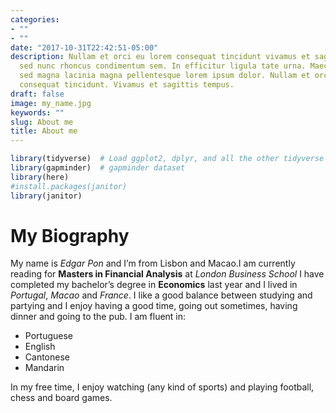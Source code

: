 ```yaml
---
categories:
- ""
- ""
date: "2017-10-31T22:42:51-05:00"
description: Nullam et orci eu lorem consequat tincidunt vivamus et sagittis magna
  sed nunc rhoncus condimentum sem. In efficitur ligula tate urna. Maecenas massa
  sed magna lacinia magna pellentesque lorem ipsum dolor. Nullam et orci eu lorem
  consequat tincidunt. Vivamus et sagittis tempus.
draft: false
image: my_name.jpg
keywords: ""
slug: About me
title: About me
---
```


```r
library(tidyverse)  # Load ggplot2, dplyr, and all the other tidyverse packages
library(gapminder)  # gapminder dataset
library(here)
#install.packages(janitor)
library(janitor)
```

# My Biography
My name is _Edgar Pon_ and I’m from Lisbon and Macao.I am currently reading for **Masters in Financial Analysis** at _London Business School_ I have completed my bachelor’s degree in **Economics** last year and I lived in _Portugal_, _Macao_ and _France_. I like a good balance between studying and partying and I enjoy having a good time, going out sometimes, having dinner and going to the pub. 
I am fluent in: 

* Portuguese
* English
* Cantonese
* Mandarin 

In my free time, I enjoy watching (any kind of sports) and playing football, chess and board games. 

   


